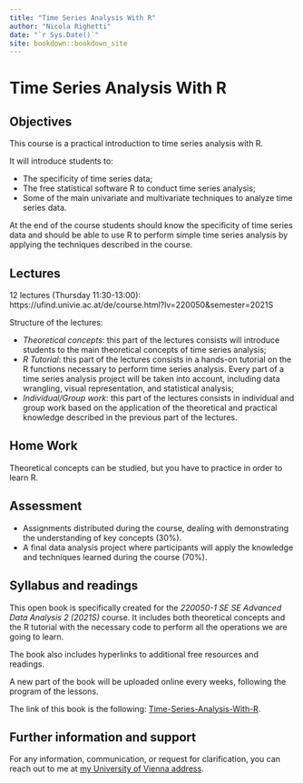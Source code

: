 ```yaml
--- 
title: "Time Series Analysis With R"
author: "Nicola Righetti"
date: "`r Sys.Date()`"
site: bookdown::bookdown_site
---
```


# Time Series Analysis With R

## Objectives

This course is a practical introduction to time series analysis with R. 

It will introduce students to:

*   The specificity of time series data;
*   The free statistical software R to conduct time series analysis;
*   Some of the main univariate and multivariate techniques to analyze time series data.

At the end of the course students should know the specificity of time series data and should be able to use R to perform simple time series analysis by applying the techniques described in the course.

## Lectures

12 lectures (Thursday 11:30-13:00): https://ufind.univie.ac.at/de/course.html?lv=220050&semester=2021S 

Structure of the lectures:

*   *Theoretical concepts*: this part of the lectures consists will introduce students to the main theoretical concepts of time series analysis;
*   *R Tutorial*: this part of the lectures consists in a hands-on tutorial on the R functions necessary to perform time series analysis. Every part of a time series analysis project will be taken into account, including data wrangling, visual representation, and statistical analysis;
*   *Individual/Group work*: this part of the lectures consists in individual and group work based on the application of the theoretical and practical knowledge described in the previous part of the lectures.

## Home Work

Theoretical concepts can be studied, but you have to practice in order to learn R.

## Assessment 

*   Assignments distributed during the course, dealing with demonstrating the understanding of key concepts (30%).
*   A final data analysis project where participants will apply the knowledge and techniques learned during the course (70%).

## Syllabus and readings

This open book is specifically created for the *220050-1 SE SE Advanced Data Analysis 2 (2021S)* course. It includes both theoretical concepts and the R tutorial with the necessary code to perform all the operations we are going to learn. 

The book also includes hyperlinks to additional free resources and readings. 

A new part of the book will be uploaded online every weeks, following the program of the lessons. 

The link of this book is the following: [Time-Series-Analysis-With-R](https://nicolarighetti.github.io/Time-Series-Analysis-With-R/).

## Further information and support
For any information, communication, or request for clarification, you can reach out to me at [my University of Vienna address](https://ufind.univie.ac.at/de/person.html?id=113451).


